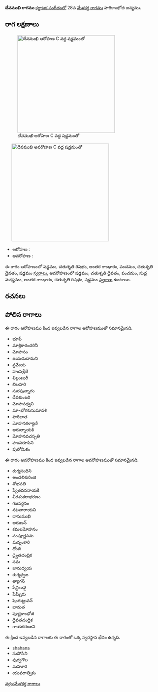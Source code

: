 {{Infobox ragam
	| name          	= దేవముఖి
	| synonym	    	= 
	| mela          	= 
	| chakra        	= 
	| janaka        	= 
	| type          	= ఔడవ-షడవ
	| arohanam      	= {{svaraC|S|R2|G3|P|D2|S'}} 
	| avarohanam    	= {{svaraC|S'|D2|P|M1|G3|R2|S}}
	| jeeva         	=
	| chhaya        	=
	| nyasa         	=
	| vishesha      	= 
	| equivalent  		= 
}}
{{కర్ణాటక సంగీత రాగాలు}}
'''దేవముఖి రాగము''' [[కర్ణాటక సంగీతం]]లో 28వ [[మేళకర్త రాగము]] హరికాంభోజి జన్యము. 


==రాగ లక్షణాలు==
[[Image:devamukhi_ar_kb2wiki.png|thumb|right|316px|''దేవముఖి'' ఆరోహణ C వద్ద షడ్జమంతో]]
	[[Image:devamukhi_av_kb2wiki.png|thumb|right|316px|''దేవముఖి'' అవరోహణ C వద్ద షడ్జమంతో]]

* ఆరోహణ : {{svaraC|S|R2|G3|P|D2|S'}} 
* అవరోహణ : {{svaraC|S'|D2|P|M1|G3|R2|S}}

ఈ రాగం ఆరోహణంలో షడ్జమం, చతుశృతి రిషభం, అంతర గాంధారం, పంచమం, చతుశృతి దైవతం, షడ్జమం [[స్వరాలు]], అవరోహణంలో షడ్జమం, చతుశృతి దైవతం, పంచమం, సుద్ద మధ్యమం, అంతర గాంధారం, చతుశృతి రిషభం, షడ్జమం [[స్వరాలు]] ఉంటాయి.

==రచనలు==



==పోలిన రాగాలు==
ఈ రాగం ఆరోహణము కింద ఇవ్వబడిన రాగాల ఆరోహణముతో సమానమైనది.
* భూప్
* మాశ్రికారందరినీ
* మోహనం
* జయచుదామని
* ప్రమేయ
* హంసశ్రేణి
* విల్లంబురీ
* బిలహరి
* సురపున్నాగం
* దేవకుంజరి
* మోహనధ్వని
* మా-భోగకుసుమావళి
* పారిజాత
*  మోహనకళ్యాణి
*  అరుల్నాయకి
* మోహనవచస్పతి
* హంసరూపిని
* పులోమికం

ఈ రాగం అవరోహణము కింద ఇవ్వబడిన రాగాల అవరోహణముతో సమానమైనది.
* రుగ్మసంధిని
* అండలికురింజి
* శోభవతి
* ష్వేతవననాయకి
* వీరశంకరాభరణం
* గజవర్ధనం
* నటనారాయని
* దాసుముఖి
* అరుణన్
* కమలమోహనం
* సంపూర్ణసమ
* మన్నంకారి
* దోంబి
* ద్వైతచంద్రిక
* సమ
* జానుద్వయ
*  రుగ్మధ్వజ
* త్యాగన్
*  షేన్గిలువై
*  షేమ్బీరు
* షెంగుట్టువన్
* భానుత
* పూర్ణకాంభోజి
* దైవతచంద్రిక
* గాయకరంజని

ఈ క్రింద ఇవ్వబడిన రాగాలకు ఈ రాగంతో ఒక్క స్వరస్థాన భేదం ఉన్నది.
* shahana
* సుపోసిని
* పుర్వగౌల
* మహూరి
* యువరాత్నికం



[[వర్గం:మేళకర్త రాగాలు]]